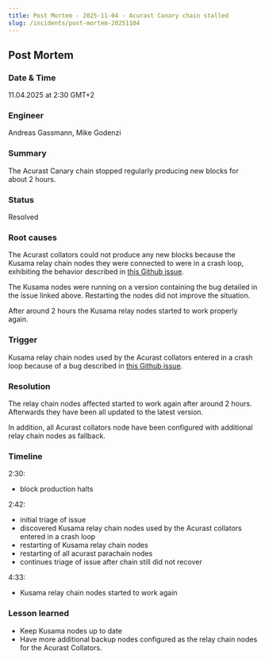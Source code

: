 ```yaml
---
title: Post Mortem - 2025-11-04 - Acurast Canary chain stalled
slug: /incidents/post-mortem-20251104
---
```


## Post Mortem

### Date & Time

11.04.2025 at 2:30 GMT+2

### Engineer

Andreas Gassmann, Mike Godenzi

### Summary

The Acurast Canary chain stopped regularly producing new blocks for about 2 hours.

### Status

Resolved

### Root causes

The Acurast collators could not produce any new blocks because the Kusama relay chain nodes they were connected to were in a crash loop, exhibiting the behavior described in [this Github issue](https://github.com/paritytech/polkadot-sdk/issues/4934).

The Kusama nodes were running on a version containing the bug detailed in the issue linked above. Restarting the nodes did not improve the situation.

After around 2 hours the Kusama relay nodes started to work properly again.

### Trigger

Kusama relay chain nodes used by the Acurast collators entered in a crash loop because of a bug described in [this Github issue](https://github.com/paritytech/polkadot-sdk/issues/4934).

### Resolution

The relay chain nodes affected started to work again after around 2 hours. Afterwards they have been all updated to the latest version.

In addition, all Acurast collators node have been configured with additional relay chain nodes as fallback.

### Timeline

2:30: 
- block production halts

2:42: 
- initial triage of issue
- discovered Kusama relay chain nodes used by the Acurast collators entered in a crash loop
- restarting of Kusama relay chain nodes
- restarting of all acurast parachain nodes
- continues triage of issue after chain still did not recover

4:33:
- Kusama relay chain nodes started to work again

### Lesson learned

- Keep Kusama nodes up to date
- Have more additional backup nodes configured as the relay chain nodes for the Acurast Collators.